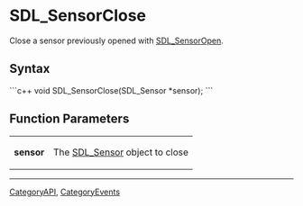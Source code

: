 <!-- pragma section-numbers off -->
<!-- pragma disable-camelcase -->

= SDL_SensorClose =
Close a sensor previously opened with [[SDL_SensorOpen]].


== Syntax ==
```c++
void SDL_SensorClose(SDL_Sensor *sensor);
```

== Function Parameters ==
{|
|'''sensor'''
|The [[SDL_Sensor]] object to close
|}

----
[[CategoryAPI]], [[CategoryEvents]]

